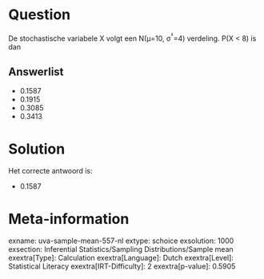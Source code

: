 Question
========

De stochastische variabele X volgt een N(μ=10, σ^²^=4) verdeling. P(X \<
8) is dan


Answerlist
----------

* 0.1587
* 0.1915
* 0.3085
* 0.3413

Solution
========

Het correcte antwoord is: 

* 0.1587

Meta-information
================
exname: uva-sample-mean-557-nl
extype: schoice
exsolution: 1000
exsection: Inferential Statistics/Sampling Distributions/Sample mean
exextra[Type]: Calculation
exextra[Language]: Dutch
exextra[Level]: Statistical Literacy
exextra[IRT-Difficulty]: 2
exextra[p-value]: 0.5905
